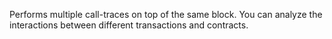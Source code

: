 Performs multiple call-traces on top of the same block. You can analyze the interactions between different transactions and contracts.
